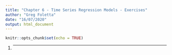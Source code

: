 ```yaml
---
title: "Chapter 6 - Time Series Regression Models - Exercises"
author: "Greg Foletta"
date: "16/07/2020"
output: html_document
---
```


```r
knitr::opts_chunk$set(echo = TRUE)
```

1) ****

